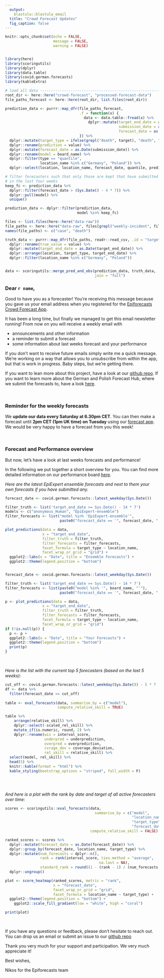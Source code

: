 ```yaml
---
  output: 
    blastula::blastula_email
  title: "Crowd Forecast Updates"
  fig_caption: false
---
```


```r

knitr::opts_chunk$set(echo = FALSE, 
                      message = FALSE, 
                      warning = FALSE)


library(here)
library(scoringutils)
library(dplyr)
library(data.table)
library(covid.german.forecasts)
library(kableExtra)
```


```r
# load all data ----------------------------------------------------------------
root_dir <- here::here("crowd-forecast", "processed-forecast-data")
file_paths_forecast <- here::here(root_dir, list.files(root_dir))

prediction_data <- purrr::map_dfr(file_paths_forecast, 
                                  .f = function(x) {
                                    data <- data.table::fread(x) %>%
                                      dplyr::mutate(target_end_date = as.Date(target_end_date), 
                                                    submission_date = as.Date(submission_date), 
                                                    forecast_date = as.Date(forecast_date))
                                  }) %>%
  dplyr::mutate(target_type = ifelse(grepl("death", target), "death", "case")) %>%
  dplyr::rename(prediction = value) %>%
  dplyr::mutate(forecast_date = as.Date(submission_date)) %>%
  dplyr::rename(model = board_name) %>%
  dplyr::filter(type == "quantile", 
                location_name %in% c("Germany", "Poland")) %>%
  dplyr::select(location, location_name, forecast_date, quantile, prediction, model, target_end_date, horizon, target, target_type)

# filter forecasters such that only those are kept that have submitted forecasts
# in the last four weeks
keep_fc <- prediction_data %>%
  dplyr::filter(forecast_date > (Sys.Date() - 4 * 7)) %>%
  dplyr::pull(model) %>%
  unique()

prediction_data <- dplyr::filter(prediction_data, 
                                 model %in% keep_fc)

files <- list.files(here::here("data-raw"))
file_paths <- here::here("data-raw", files[grepl("weekly-incident", files)])
names(file_paths) <- c("case", "death")

truth_data <- purrr::map_dfr(file_paths, readr::read_csv, .id = "target_type") %>%
  dplyr::rename(true_value = value) %>%
  dplyr::mutate(target_end_date = as.Date(target_end_date)) %>%
  dplyr::arrange(location, target_type, target_end_date) %>%
  dplyr::filter(location_name %in% c("Germany", "Poland"))


data <- scoringutils::merge_pred_and_obs(prediction_data, truth_data, 
                                         join = "full")

```


### Dear `r name`,

Good to have you as a forecaster! You're receiving this message because you gave us your email address when you registered for the [Epiforecasts Crowd Forecast App](https://cmmid-lshtm.shinyapps.io/crowd-forecast/). 

It has been a long time, but finally we managed to get this email newsletter running! From now on you will receive a weekly email with

- announcements and other information
- a reminder to submit a forecast
- some information about last weeks forecast and your performance

If you don't want to receive future emails simply write me a quick message. We're working on a way that allows you to unsubscribe from within the app, but that is work in progress. Baby steps, but we're getting there. 

If you want to lean more about this project, have a look at our [github repo](https://github.com/epiforecasts/covid.german.forecasts). If you want to learn more about the German and Polish Forecast Hub, where we submit the forecasts to, have a look [here](https://kitmetricslab.github.io/forecasthub/forecast). 

<br>

### Reminder for the weekly forecasts

We **update our data every Saturday at 6.30pm CET**. You can then make a forecast until **2pm CET (1pm UK time) on Tuesday** using our [forecast app](https://cmmid-lshtm.shinyapps.io/crowd-forecast/). We would be very happy to have a forecast from you this week!


<br>

### Forecast and Performance overview

But now, let's have a look at last weeks forecasts and performance!

In the following we put together a short overview for you. You can find more detailed information on our performance board [here](https://epiforecasts.io/covid.german.forecasts). 

*Here are the latest EpiExpert ensemble forecasts and next to them your own forecasts
if you have submitted any.*

```r

forecast_date <- covid.german.forecasts::latest_weekday(Sys.Date())

filter_truth <- list('target_end_date >= Sys.Date() - 14 * 7')
models <- c("anonymous_Human", "EpiExpert-ensemble")
filter_forecasts <- list("model %in% 'EpiExpert-ensemble'", 
                         paste0("forecast_date == '", forecast_date, "'"))

plot_predictions(data = data, 
                 x = "target_end_date",
                 filter_truth = filter_truth, 
                 filter_forecasts = filter_forecasts,
                 facet_formula = target_type ~ location_name, 
                 facet_wrap_or_grid = "grid") + 
  ggplot2::labs(x = "Date", title = "Ensemble Forecasts") + 
  ggplot2::theme(legend.position = "bottom")


forecast_date <- covid.german.forecasts::latest_weekday(Sys.Date())

filter_truth <- list('target_end_date >= Sys.Date() - 14 * 7')
filter_forecasts <- list(paste0("model %in% '", board_name, "'"), 
                         paste0("forecast_date == '", forecast_date, "'"))

p <- plot_predictions(data = data, 
                 x = "target_end_date",
                 filter_truth = filter_truth, 
                 filter_forecasts = filter_forecasts,
                 facet_formula = target_type ~ location_name, 
                 facet_wrap_or_grid = "grid") 
if (!is.null(p)) {
  p <- p + 
  ggplot2::labs(x = "Date", title = "Your Forecasts") + 
  ggplot2::theme(legend.position = "bottom")
  print(p)
}


```

<br>

*Here is the list with the current top 5 forecasters (based on the last 5 weeks): *

```r
cut_off <- covid.german.forecasts::latest_weekday(Sys.Date()) - 5 * 7
df <- data %>%
  filter(forecast_date >= cut_off)
  
table <- eval_forecasts(data, summarise_by = c("model"), 
                        compute_relative_skill = TRUE)

table %>%
    arrange(relative_skill) %>%
    dplyr::select(-scaled_rel_skill) %>%
    mutate_if(is.numeric, round, 2) %>%
    dplyr::rename(wis = interval_score,
                  underpred = underprediction,
                  overpred = overprediction,
                  cvrage_dev = coverage_deviation,
                  rel_skill = relative_skill) %>%
  select(model, rel_skill) %>%
  head(5) %>%
  knitr::kable(format = "html") %>% 
  kable_styling(bootstrap_options = "striped", full_width = F)



```

<br>

*And here is a plot with the rank by date and target of all active forecasters over time:*

```r
scores <- scoringutils::eval_forecasts(data,
                                         summarise_by = c("model", 
                                                          "location_name", 
                                                          "target_type",
                                                          "forecast_date"), 
                                       compute_relative_skill = FALSE)

ranked_scores <- scores %>%
  dplyr::mutate(forecast_date = as.Date(forecast_date)) %>%
  dplyr::group_by(forecast_date, location_name, target_type) %>%
  dplyr::mutate(num_forecasts = dplyr::n(), 
                rank = rank(interval_score, ties.method = "average",
                                           na.last = NA), 
                standard_rank = round((1 - (rank - 1) / (num_forecasts - 1)) * 100)) %>%
  dplyr::ungroup()

plot <- score_heatmap(ranked_scores, metric = "rank", 
                      x = "forecast_date",
                      facet_wrap_or_grid = "grid",
                      facet_formula = location_name ~ target_type) + 
  ggplot2::theme(legend.position = "bottom") +
    ggplot2::scale_fill_gradient(low = "white", high = "coral")

print(plot)
```

<br>

If you have any questions or feedback, please don't hesitate to reach out. You can drop us an email or submit an issue to our [github repo](https://github.com/epiforecasts/covid.german.forecasts)

Thank you very much for your support and participation. We very much appreciate it!

Best wishes, 

Nikos for the Epiforecasts team

